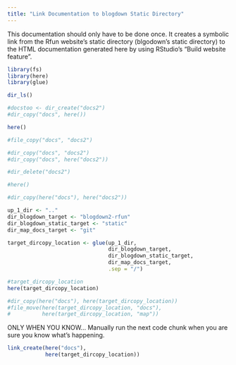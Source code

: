 ```yaml
---
title: "Link Documentation to blogdown Static Directory"
---
```


This documentation should only have to be done once.  It creates a symbolic link from the Rfun website's static directory (blgodown's static directory) to the HTML documentation generated here by using RStudio's "Build website feature".

```r
library(fs)
library(here)
library(glue)
```

```r
dir_ls()
```

```r
#docstoo <- dir_create("docs2")
#dir_copy("docs", here())

here()

#file_copy("docs", "docs2")

#dir_copy("docs", "docs2")
#dir_copy("docs", here("docs2"))

#dir_delete("docs2")

#here()

#dir_copy(here("docs"), here("docs2"))

up_1_dir <- ".."
dir_blogdown_target <- "blogdown2-rfun" 
dir_blogdown_static_target <- "static"
dir_map_docs_target <- "git"

target_dircopy_location <- glue(up_1_dir,
                                dir_blogdown_target,
                                dir_blogdown_static_target,
                                dir_map_docs_target,
                                .sep = "/")

#target_dircopy_location
here(target_dircopy_location)

#dir_copy(here("docs"), here(target_dircopy_location))
#file_move(here(target_dircopy_location, "docs"), 
#          here(target_dircopy_location, "map"))
```

ONLY WHEN YOU KNOW...  Manually run the next code chunk when you are sure you know what's happening.

```r
link_create(here("docs"),
            here(target_dircopy_location))

```

